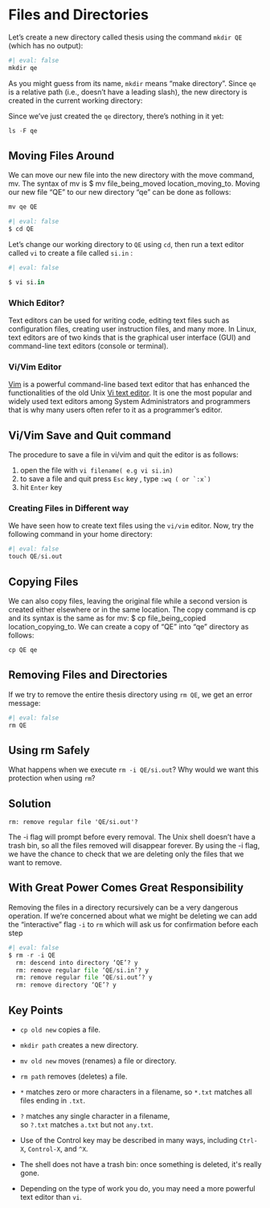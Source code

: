 #  Files and Directories

Let's create a new directory called thesis using the command `mkdir QE` (which has no output):

```python
#| eval: false
mkdir qe
```

As you might guess from its name, `mkdir` means "make directory". Since `qe` is a relative path (i.e., doesn't have a leading slash), the new directory is created in the current working directory:

Since we've just created the `qe` directory, there's nothing in it yet:

```python
ls -F qe
```


## Moving Files Around

We can move our new file into the new directory with the move command, mv. The syntax of mv is $ mv file_being_moved location_moving_to. Moving our new file “QE” to our new directory “qe” can be done as follows:

```python
mv qe QE
```





```python
#| eval: false
$ cd QE

```


Let's change our working directory to `QE` using `cd`, then run a text editor called `vi` to create a file called `si.in` :

```python
#| eval: false

$ vi si.in
```

### Which Editor?

Text editors can be used for writing code, editing text files such as configuration files, creating user instruction files, and many more. In Linux, text editors are of two kinds that is the graphical user interface (GUI) and command-line text editors (console or terminal).

### **Vi/Vim Editor**

[Vim](https://www.tecmint.com/install-vim-in-linux/ "How to Install Latest Vim Editor in Linux Systems") is a powerful command-line based text editor that has enhanced the functionalities of the old Unix [Vi text editor](https://www.tecmint.com/vi-editor-usage/ "How to Install and Use vi/vim as a Full Text Editor – Part 2"). It is one the most popular and widely used text editors among System Administrators and programmers that is why many users often refer to it as a programmer's editor.

::: callout-tip
## Vi/Vim Save and Quit command

The procedure to save a file in vi/vim and quit the editor is as follows:

1.  open the file with `vi filename( e.g vi si.in)`
2.  to save a file and quit press `Esc` key , type `` :wq ( or `:x`) ``
3.  hit `Enter` key
:::

### Creating Files in Different way

We have seen how to create text files using the `vi/vim` editor. Now, try the following command in your home directory:

```python
#| eval: false
touch QE/si.out
```

## Copying Files

We can also copy files, leaving the original file while a second version is created either elsewhere or in the same location. The copy command is cp and its syntax is the same as for mv: $ cp file_being_copied location_copying_to. We can create a copy of “QE” into “qe” directory as follows:


```python
cp QE qe 
```


## Removing Files and Directories

If we try to remove the entire thesis directory using `rm QE`, we get an error message:

```python
#| eval: false
rm QE
```

::: callout-warning
## Using rm Safely

What happens when we execute `rm -i QE/si.out`? Why would we want this protection when using `rm`?
:::

::: {.callout-tip collapse="true"}
## Solution

`rm: remove regular file 'QE/si.out'?`

The -i flag will prompt before every removal. The Unix shell doesn't have a trash bin, so all the files removed will disappear forever. By using the -i flag, we have the chance to check that we are deleting only the files that we want to remove.
:::

::: callout-note
## With Great Power Comes Great Responsibility

Removing the files in a directory recursively can be a very dangerous operation. If we're concerned about what we might be deleting we can add the "interactive" flag `-i` to `rm` which will ask us for confirmation before each step

```python
#| eval: false
$ rm -r -i QE
  rm: descend into directory ‘QE’? y
  rm: remove regular file ‘QE/si.in’? y
  rm: remove regular file ‘QE/si.out’? y
  rm: remove directory ‘QE’? y
```
:::

::: callout-tip
## Key Points

-   `cp old new` copies a file.

-   `mkdir path` creates a new directory.

-   `mv old new` moves (renames) a file or directory.

-   `rm path` removes (deletes) a file.

-   `*` matches zero or more characters in a filename, so `*.txt` matches all files ending in `.txt`.

-   `?` matches any single character in a filename, so `?.txt` matches `a.txt` but not `any.txt`.

-   Use of the Control key may be described in many ways, including `Ctrl-X`, `Control-X`, and `^X`.

-   The shell does not have a trash bin: once something is deleted, it\'s really gone.

-   Depending on the type of work you do, you may need a more powerful text editor than `vi`.
:::
